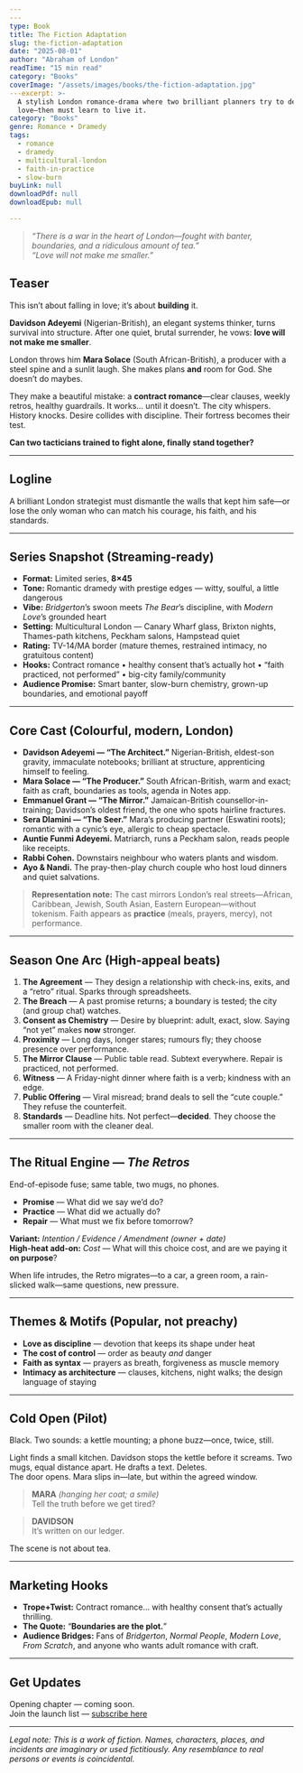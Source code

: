 ```yaml
---
---
type: Book
title: The Fiction Adaptation
slug: the-fiction-adaptation
date: "2025-08-01"
author: "Abraham of London"
readTime: "15 min read"
category: "Books"
coverImage: "/assets/images/books/the-fiction-adaptation.jpg"
---excerpt: >-
  A stylish London romance-drama where two brilliant planners try to design
  love—then must learn to live it.
category: "Books"
genre: Romance • Dramedy
tags:
  - romance
  - dramedy
  - multicultural-london
  - faith-in-practice
  - slow-burn
buyLink: null
downloadPdf: null
downloadEpub: null

---
```


> *“There is a war in the heart of London—fought with banter, boundaries, and a ridiculous amount of tea.”*  
> *“Love will not make me smaller.”*

## Teaser

This isn’t about falling in love; it’s about **building** it.

**Davidson Adeyemi** (Nigerian-British), an elegant systems thinker, turns survival into structure. After one quiet, brutal surrender, he vows: **love will not make me smaller**.

London throws him **Mara Solace** (South African-British), a producer with a steel spine and a sunlit laugh. She makes plans **and** room for God. She doesn’t do maybes.

They make a beautiful mistake: a **contract romance**—clear clauses, weekly retros, healthy guardrails. It works… until it doesn’t. The city whispers. History knocks. Desire collides with discipline. Their fortress becomes their test.

**Can two tacticians trained to fight alone, finally stand together?**

---

## Logline

A brilliant London strategist must dismantle the walls that kept him safe—or lose the only woman who can match his courage, his faith, and his standards.

---

## Series Snapshot (Streaming-ready)

- **Format:** Limited series, **8×45**  
- **Tone:** Romantic dramedy with prestige edges — witty, soulful, a little dangerous  
- **Vibe:** *Bridgerton*’s swoon meets *The Bear*’s discipline, with *Modern Love*’s grounded heart  
- **Setting:** Multicultural London — Canary Wharf glass, Brixton nights, Thames-path kitchens, Peckham salons, Hampstead quiet  
- **Rating:** TV-14/MA border (mature themes, restrained intimacy, no gratuitous content)  
- **Hooks:** Contract romance • healthy consent that’s actually hot • “faith practiced, not performed” • big-city family/community  
- **Audience Promise:** Smart banter, slow-burn chemistry, grown-up boundaries, and emotional payoff

---

## Core Cast (Colourful, modern, London)

- **Davidson Adeyemi — “The Architect.”** Nigerian-British, eldest-son gravity, immaculate notebooks; brilliant at structure, apprenticing himself to feeling.  
- **Mara Solace — “The Producer.”** South African-British, warm and exact; faith as craft, boundaries as tools, agenda in Notes app.  
- **Emmanuel Grant — “The Mirror.”** Jamaican-British counsellor-in-training; Davidson’s oldest friend, the one who spots hairline fractures.  
- **Sera Dlamini — “The Seer.”** Mara’s producing partner (Eswatini roots); romantic with a cynic’s eye, allergic to cheap spectacle.  
- **Auntie Funmi Adeyemi.** Matriarch, runs a Peckham salon, reads people like receipts.  
- **Rabbi Cohen.** Downstairs neighbour who waters plants and wisdom.  
- **Ayo & Nandi.** The pray-then-play church couple who host loud dinners and quiet salvations.

> **Representation note:** The cast mirrors London’s real streets—African, Caribbean, Jewish, South Asian, Eastern European—without tokenism. Faith appears as **practice** (meals, prayers, mercy), not performance.

---

## Season One Arc (High-appeal beats)

1) **The Agreement** — They design a relationship with check-ins, exits, and a “retro” ritual. Sparks through spreadsheets.  
2) **The Breach** — A past promise returns; a boundary is tested; the city (and group chat) watches.  
3) **Consent as Chemistry** — Desire by blueprint: adult, exact, slow. Saying “not yet” makes **now** stronger.  
4) **Proximity** — Long days, longer stares; rumours fly; they choose presence over performance.  
5) **The Mirror Clause** — Public table read. Subtext everywhere. Repair is practiced, not performed.  
6) **Witness** — A Friday-night dinner where faith is a verb; kindness with an edge.  
7) **Public Offering** — Viral misread; brand deals to sell the “cute couple.” They refuse the counterfeit.  
8) **Standards** — Deadline hits. Not perfect—**decided**. They choose the smaller room with the cleaner deal.

---

## The Ritual Engine — *The Retros*

End-of-episode fuse; same table, two mugs, no phones.

- **Promise** — What did we say we’d do?  
- **Practice** — What did we actually do?  
- **Repair** — What must we fix before tomorrow?

**Variant:** *Intention / Evidence / Amendment (owner + date)*  
**High-heat add-on:** *Cost* — What will this choice cost, and are we paying it **on purpose**?

When life intrudes, the Retro migrates—to a car, a green room, a rain-slicked walk—same questions, new pressure.

---

## Themes & Motifs (Popular, not preachy)

- **Love as discipline** — devotion that keeps its shape under heat  
- **The cost of control** — order as beauty *and* danger  
- **Faith as syntax** — prayers as breath, forgiveness as muscle memory  
- **Intimacy as architecture** — clauses, kitchens, night walks; the design language of staying

---

## Cold Open (Pilot)

Black. Two sounds: a kettle mounting; a phone buzz—once, twice, still.

Light finds a small kitchen. Davidson stops the kettle before it screams. Two mugs, equal distance apart. He drafts a text. Deletes.  
The door opens. Mara slips in—late, but within the agreed window.

> **MARA** *(hanging her coat; a smile)*  
> Tell the truth before we get tired?

> **DAVIDSON**  
> It’s written on our ledger.

The scene is not about tea.

---

## Marketing Hooks

- **Trope+Twist:** Contract romance… with healthy consent that’s actually thrilling.  
- **The Quote:** “**Boundaries are the plot.**”  
- **Audience Bridges:** Fans of *Bridgerton*, *Normal People*, *Modern Love*, *From Scratch*, and anyone who wants adult romance with craft.

---

## Get Updates

Opening chapter — coming soon.  
Join the launch list — [subscribe here](/newsletter)

---

*Legal note: This is a work of fiction. Names, characters, places, and incidents are imaginary or used fictitiously. Any resemblance to real persons or events is coincidental.*
